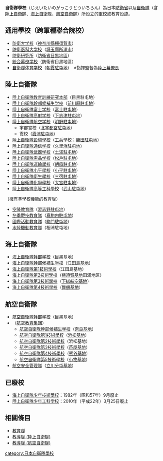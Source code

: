 '''自衛隊學校'''（じえいたいのがっこうとういちらん）為日本[[防衛省|防衛省]]以及[[自衛隊|自衛隊]]（含[[陸上自衛隊|陸上自衛隊]]、[[海上自衛隊|海上自衛隊]]、[[航空自衛隊|航空自衛隊]]）所設立的[[軍校|軍校]]或教育設施。
== 通用學校（跨軍種聯合院校） ==
*[[防衛大学校|防衛大学校]]（[[神奈川縣|神奈川縣]][[横須賀市|横須賀市]]）
*[[防衛医科大学校|防衛医科大学校]]（[[埼玉縣|埼玉縣]][[所澤市|所澤市]]）
*[[防衛研究所|防衛研究所]]（[[防衛省目黒地區|防衛省目黒地區]]）
*[[統合幕僚学校|統合幕僚学校]]（防衛省目黒地區）
*[[自衛隊体育学校|自衛隊体育学校]]（[[朝霞駐屯地|朝霞駐屯地]]）　※指揮監督為[[陸上幕僚長|陸上幕僚長]]

== 陸上自衛隊 ==
*[[陸上自衛隊教育訓練研究本部|陸上自衛隊教育訓練研究本部]]（目黒駐屯地）
*[[陸上自衛隊幹部候補生学校|陸上自衛隊幹部候補生学校]]（[[前川原駐屯地|前川原駐屯地]]）
*[[陸上自衛隊富士学校|陸上自衛隊富士学校]]（[[富士駐屯地|富士駐屯地]]）
*[[陸上自衛隊高射学校|陸上自衛隊高射学校]]（[[下志津駐屯地|下志津駐屯地]]）
*[[陸上自衛隊航空学校|陸上自衛隊航空学校]]（[[明野駐屯地|明野駐屯地]]）
**宇都宮校（[[北宇都宮駐屯地|北宇都宮駐屯地]]）
**霞校（[[霞浦駐屯地|霞浦駐屯地]]）
*[[陸上自衛隊設施學校|陸上自衛隊設施學校]]（[[工兵|工兵]]學校；[[勝田駐屯地|勝田駐屯地]]）
*[[陸上自衛隊通信学校|陸上自衛隊通信学校]]（[[久里浜駐屯地|久里浜駐屯地]]）
*[[陸上自衛隊武器学校|陸上自衛隊武器学校]]（[[土浦駐屯地|土浦駐屯地]]）
*[[陸上自衛隊需品学校|陸上自衛隊需品学校]]（[[松戶駐屯地|松戶駐屯地]]）
*[[陸上自衛隊運輸學校|陸上自衛隊運輸學校]]（[[朝霞駐屯地|朝霞駐屯地]]）
*[[陸上自衛隊小平學校|陸上自衛隊小平學校]]（[[小平駐屯地|小平駐屯地]]）
*[[陸上自衛隊衛生學校|陸上自衛隊衛生學校]]（[[三宿駐屯地|三宿駐屯地]]）
*[[陸上自衛隊化學學校|陸上自衛隊化學學校]]（[[大宮駐屯地|大宮駐屯地]]）
*[[陸上自衛隊高等工科學校|陸上自衛隊高等工科學校]]（[[武山駐屯地|武山駐屯地]]）


（擁有準學校機能的教育隊）
*[[陸上自衛隊空降教育隊|空降教育隊]]（[[習志野駐屯地|習志野駐屯地]]）
*[[陸上自衛隊冬季戰技教育隊|冬季戰技教育隊]]（[[真駒内駐屯地|真駒内駐屯地]]）
*[[陸上自衛隊國際活動教育隊|國際活動教育隊]]（[[駒門駐屯地|駒門駐屯地]]）
*[[陸上自衛隊水陸機動教育隊|水陸機動教育隊]]（相浦駐屯地）

== 海上自衛隊 ==
* [[海上自衛隊幹部学校|海上自衛隊幹部学校]]（目黒基地）
* [[海上自衛隊幹部候補生学校|海上自衛隊幹部候補生学校]]（[[江田島基地|江田島基地]]）
* [[海上自衛隊第1技術學校|海上自衛隊第1技術學校]]（江田島基地）
* [[海上自衛隊第2技術學校|海上自衛隊第2技術學校]]（[[横須賀基地_(海上自衛隊)|横須賀基地]]田浦地区）
* [[海上自衛隊第3技術學校|海上自衛隊第3技術學校]]（[[下総航空基地|下総航空基地]]）
* [[海上自衛隊第4技術學校|海上自衛隊第4技術學校]]（[[舞鶴基地|舞鶴基地]]）

== 航空自衛隊 ==
* [[航空自衛隊幹部学校|航空自衛隊幹部学校]]（目黒基地）
* （[[航空教育集団|航空教育集団]]）
** [[航空自衛隊幹部候補生学校|航空自衛隊幹部候補生学校]]（[[奈良基地|奈良基地]]）
** [[航空自衛隊第1技術學校|航空自衛隊第1技術學校]]（[[浜松基地|浜松基地]]）
** [[航空自衛隊第2技術學校|航空自衛隊第2技術學校]]（浜松基地）
** [[航空自衛隊第3技術學校|航空自衛隊第3技術學校]]（[[芦屋基地|芦屋基地]]）
** [[航空自衛隊第4技術學校|航空自衛隊第4技術學校]]（[[熊谷基地|熊谷基地]]）
** [[航空自衛隊第5技術學校|航空自衛隊第5技術學校]]（[[小牧基地|小牧基地]]）
* [[航空安全管理隊|航空安全管理隊]]（[[立川分屯基地|立川分屯基地]]）

== 已廢校 ==
*[[技術學校_(海上自衛隊)|海上自衛隊少年技術學校]]：1982年（昭和57年）9月廢止
*[[陸上自衛隊少年工科学校|陸上自衛隊少年工科学校]]：2010年（平成22年）3月25日廢止

==相關條目==
*[[教育隊|教育隊]]
*[[教導隊_(陸上自衛隊)|教導隊 (陸上自衛隊)]]
*[[教導隊_(航空自衛隊)|教導隊 (航空自衛隊)]]

{{陸上自衛隊2}}
{{防衛省}}
[[category:日本自衛隊學校|category:日本自衛隊學校]]